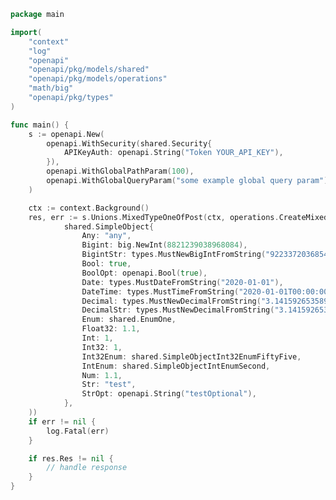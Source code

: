 ```go showLineNumbers copy filename="Mixed Type One Of Post usage example"
package main

import(
	"context"
	"log"
	"openapi"
	"openapi/pkg/models/shared"
	"openapi/pkg/models/operations"
	"math/big"
	"openapi/pkg/types"
)

func main() {
    s := openapi.New(
        openapi.WithSecurity(shared.Security{
            APIKeyAuth: openapi.String("Token YOUR_API_KEY"),
        }),
        openapi.WithGlobalPathParam(100),
        openapi.WithGlobalQueryParam("some example global query param"),
    )

    ctx := context.Background()
    res, err := s.Unions.MixedTypeOneOfPost(ctx, operations.CreateMixedTypeOneOfPostRequestBodySimpleObject(
            shared.SimpleObject{
                Any: "any",
                Bigint: big.NewInt(8821239038968084),
                BigintStr: types.MustNewBigIntFromString("9223372036854775808"),
                Bool: true,
                BoolOpt: openapi.Bool(true),
                Date: types.MustDateFromString("2020-01-01"),
                DateTime: types.MustTimeFromString("2020-01-01T00:00:00.000000001Z"),
                Decimal: types.MustNewDecimalFromString("3.141592653589793"),
                DecimalStr: types.MustNewDecimalFromString("3.14159265358979344719667586"),
                Enum: shared.EnumOne,
                Float32: 1.1,
                Int: 1,
                Int32: 1,
                Int32Enum: shared.SimpleObjectInt32EnumFiftyFive,
                IntEnum: shared.SimpleObjectIntEnumSecond,
                Num: 1.1,
                Str: "test",
                StrOpt: openapi.String("testOptional"),
            },
    ))
    if err != nil {
        log.Fatal(err)
    }

    if res.Res != nil {
        // handle response
    }
}
```

